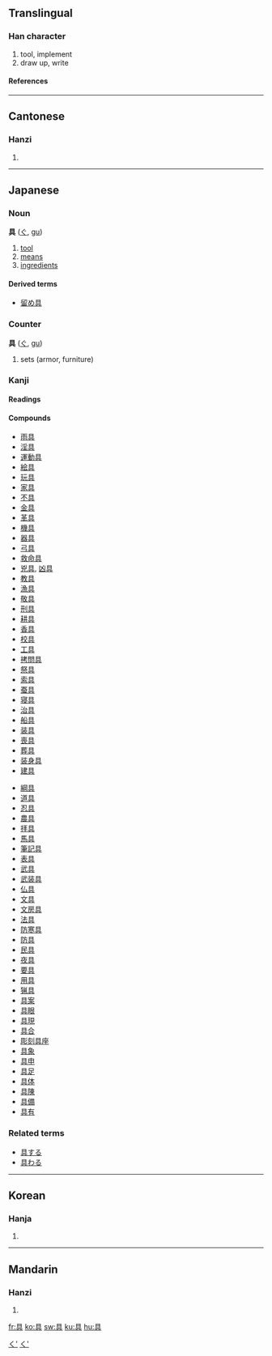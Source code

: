 ==Translingual==
===Han character===
{{Han char|rn=12|rad=八|as=06|sn=8|four=6080<sub>1</sub>|canj=月一一金 (BMMC)}}
# tool, implement
# draw up, write
====References====
{{Han ref|kx=0128.010|dkj=01473|dj=0286.110|hdz=10246.040|uh=5177|ud=20855|bh=A8E3|bd=43235}}
----
==Cantonese==
===Hanzi===
{{yue-hanzi|jyut=|y=geui6}}
# {{defn|Cantonese}}
----
==Japanese==


===Noun===
[[Category:Japanese nouns|く']]
'''具''' ([[ぐ]], [[gu]])
# [[tool]]
# [[means]]
# [[ingredients]]
====Derived terms====
*[[留め具]]


===Counter===
[[Category:Japanese counters|く']]
'''具''' ([[ぐ]], [[gu]])
# sets (armor, furniture)


===Kanji===
{{ja-kanji|grade=3|rs=八06}}
====Readings====
{{ja-readings|on=[[ぐ]] ([[gu]]), [[く]] ([[ku]])|kun=[[そなえる]] ([[具える]], [[sonaeru]]), [[そなえ]] ([[具え]], [[sonae]]), [[つぶさに]] ([[具に]], [[tsubusani]])}}
====Compounds====
{{top2}}
*[[雨具]]
*[[淫具]]
*[[運動具]]
*[[絵具]]
*[[玩具]]
*[[家具]]
*[[不具]]
*[[金具]]
*[[革具]]
*[[機具]]
*[[器具]]
*[[弓具]]
*[[救命具]]
*[[兇具]], [[凶具]]
*[[教具]]
*[[漁具]]
*[[敬具]]
*[[刑具]]
*[[耕具]]
*[[香具]]
*[[校具]]
*[[工具]]
*[[拷問具]]
*[[祭具]]
*[[索具]]
*[[蚕具]]
*[[寝具]]
*[[治具]]
*[[船具]]
*[[装具]]
*[[喪具]]
*[[葬具]]
*[[装身具]]
*[[建具]]
{{mid2}}
*[[綱具]]
*[[道具]]
*[[忍具]]
*[[農具]]
*[[拝具]]
*[[馬具]]
*[[筆記具]]
*[[表具]]
*[[武具]]
*[[武装具]]
*[[仏具]]
*[[文具]]
*[[文房具]]
*[[法具]]
*[[防寒具]]
*[[防具]]
*[[民具]]
*[[夜具]]
*[[要具]]
*[[用具]]
*[[猟具]]
*[[具案]]
*[[具眼]]
*[[具現]]
*[[具合]]
*[[彫刻具座]]
*[[具象]]
*[[具申]]
*[[具足]]
*[[具体]]
*[[具陳]]
*[[具備]]
*[[具有]]
{{bottom}}

===Related terms===
*[[具する]]
*[[具わる]]
----
==Korean==
===Hanja===
{{ko-hanja|hangeul=구|rv=gu|mr=ku}}
# {{defn|Korean}}
----
==Mandarin==
===Hanzi===
{{cmn-hanzi|pin=[[cí]] (ci2), [[jù]] (ju4)|wg=tz'u<sup>2</sup>, chü<sup>4</sup>}}
# {{defn|Mandarin}}

[[fr:具]]
[[ko:具]]
[[sw:具]]
[[ku:具]]
[[hu:具]]